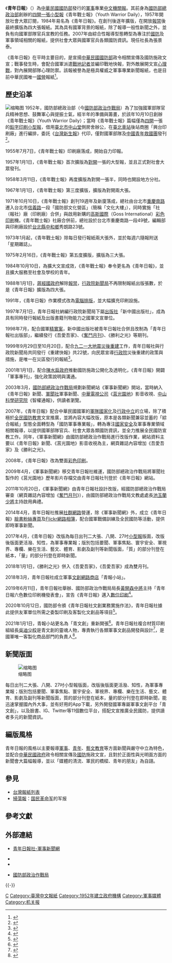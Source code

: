 {{Infobox Newspaper
| name = 青年日報
| type = [[日報|日報]]
| format = 八開報
| owners = [[中華民國|中華民國]][[國防部政治作戰局|國防部政治作戰局]]
| publisher = 青年日報社
| editor =
| chiefeditor =
| assoceditor =
| staff =
| foundation = 1952年10月10日
| ceased publication =
| political = 中立
| language = [[正體中文|正體中文]]
| price = [[新臺幣|新臺幣]]10元
| headquarters ={{ROC}}<br>[[臺北市|臺北市]]中正區信義路一段3號10樓（國防部文化營區）<ref>{{cite web | language =zh-tw  | publisher =政府電子採購網  | title = 青年日報社機關地址 | url =http://web.pcc.gov.tw/tps/tpam/main/tps/tpam/tpam_tender_detail.do?searchMode=common&scope=F&primaryKey=50227247  | author =  | date =  | accessdate = 2010-10-10 }}</ref><br>電話：{{tel|886|02|2322-2722}}
| circulation =   
| ISSN =
| website = https://www.ydn.com.tw 
}}

《'''青年日報'''》（{{lang|en|Youth Daily News}}）為[[中華民國國防部|中華民國國防部]]發行的[[軍事|軍事]]專業[[中文|中文]][[機關報|機關報]]。其前身為[[國防部總政治部|國防部總政治部]]創辦的[[紙張尺寸|四開一張]][[小型報|小型報]]《青年戰士報》（Youth Warrior Daily），1957年開放社會大眾訂閱，1984年易名為《青年日報》。在創刊後逐年擴版，在開放[[報禁|報禁]]後最終擴版為四大張報紙。其為具有國軍背景的報紙，除了報導一般性新聞之外，並負有向國軍部隊官兵宣教的任務。2007年由綜合性報導型態轉型為專注於[[國防|國防]]及軍事領域相關的報紙，提供社會大眾與國軍官兵各類國防資訊。現任社長為張景泰。

《青年日報》在平時主要目的，是宣揚[[中華民國國防部|中華民國國防部]]政令相關宣傳及國防施政文宣；戰事發生時，會配合國軍派遣[[戰地記者|戰地記者]]並編印戰地快報，對外敵展開文宣[[心理戰|心理戰]]，對內展開部隊心理防禦。該報被譽為是極具權威之軍事專業新聞報紙，也是目前中華民國唯一[[國營|國營]]報紙<ref name="同業公會">{{cite web | language = zh-tw | publisher = 台北市報業商業同業公會 | title = 報業會員介紹 | url =http://www.newspaper.org.tw/p5_02.htm  | author =  | date =  | accessdate = 2010-10-10 }}</ref>。

== 歷史沿革 ==
[[File:ROC-MND_Cultural_Barrack_20100908.jpg|缩略图]]
1952年，國防部總政治部（今[[國防部政治作戰局|國防部政治作戰局]]）為了加強國軍部隊官兵精神思想、鼓舞軍心與提振士氣，經半年的準備與籌畫，於該年10月10日創辦《青年戰士報》（Youth Warrior Daily）；當時《青年戰士報》篇幅僅為[[四開|四開]]一張的[[鉛字印刷|鉛字印刷]][[小型報|小型報]]，借用[[臺北市|臺北市]][[中山堂_(臺北市)|中山堂]]側房舍辦公，在[[臺北車站|臺北車站]]後站商圈「興台印刷廠」進行編排，委託《[[台灣新生報|台灣新生報]]》代印，僅對國軍部隊及[[中國青年救國團|中國青年救國團]]發刊<ref>{{Cite web|url=https://www.ydn.com.tw/news/newsInsidePage?chapterID=1475388|author=黃德潔|language=zh-tw|title=【青報70 青報人說青報事】繼往開來70載 締創軍媒新紀元|work=青年日報|date=2022-01-07|accessdate=2022-04-25}}</ref>。

1955年7月7日，《青年戰士報》印刷廠落成，開始自力印報。

1957年1月1日，《青年戰士報》首次擴版為[[對開|對開]]一張的大型報，並且正式對社會大眾發刊。

1958年3月11日，《青年戰士報》再度擴版為對開一張半，同時也開設地方分社。

1967年1月1日，《青年戰士報》第三度擴版，擴版為對開兩大張。

1971年10月10日，《青年戰士報》創刊19週年及新廈落成，總社由台北市[[重慶南路_(台北市)|重慶南路]]遷入台北市[[信義路_(台北市)|信義路]]一段「國防部文化營區」（簡稱「文化大樓」），同時實施「社（報社）廠（印刷廠）合併」與啟用新購的[[高斯國際|高斯國際]]（Goss International）[[彩色印刷|彩色印刷]]機。《青年戰士報》社廠合併前，總社設於台北市重慶南路一段49號，編輯部與印刷廠設於[[台北縣|台北縣]][[中和鄉|中和鄉]]秀朗路23號。

1973年1月起，《青年戰士報》除每日發行報紙兩大張外，並於每週六隨報附送「星期雜誌」。

1975年2月16日，《青年戰士報》第五度擴版，擴版為三大張。

1984年10月10日，為擴大文宣成效，《青年戰士報》奉令更名為《青年日報》，並且擴大服務至社會及學校的青年。

1988年1月1日，[[蔣經國政府|蔣經國政府]]解除[[報禁|報禁]]，[[行政院新聞局|行政院新聞局]]不再限制報紙出版張數，於是《青年日報》擴版為四大張。

1991年，《青年日報》作業模式改為[[電腦排版|電腦排版]]，並大幅擴充印刷設施。

1997年7月1日，青年日報社納編行政院新聞局下屬[[出版社|出版社]]「新中國出版社」，成為具有同時發行報紙及出版書籍刊物能力之國軍文宣單位。

1998年7月，配合國軍[[精實案|精實案]]，新中國出版社被青年日報社合併且改制為「青年日報社出版部」，繼續發行《吾愛吾家》、《[[奮鬥月刊|奮鬥月刊]]》、《勝利之光》等期刊。

1999年9月29日至10月20日，配合[[九二一大地震|九二一大地震]][[災後重建|災後重建]]工作，青年日報社與行政院新聞局共同發行《重建快報》共22號，向民眾宣導[[行政院|行政院]]災後重建的政策與措施，是唯一在災區發行的報紙<ref>{{Cite web|url=https://www.ydn.com.tw/news/newsInsidePage?chapterID=1009250|author=劉程鈞|language=zh-tw|title=【九二一大地震18週年】青報即發《快訊》、《重建快報》發揮安定功效|work=青年日報|date=2017-09-21|accessdate=2022-04-25}}</ref>。

2001年1月1日，配合[[陳水扁政府|陳水扁政府]]推動國防施政公開化及透明化，《青年日報》開闢「軍事專刊」，強化政策說明與溝通。

2003年3月，[[國防部總政治作戰局|國防部總政治作戰局]]規劃新聞網站《軍事新聞網》開站，當時納入《青年日報》新聞、[[軍聞社|軍聞社]]軍事新聞、[[中華電視公司|中華電視公司]]《[[莒光園地|莒光園地]]》影音收視、[[中山科學研究院|中山科學研究院]]《智權通報》，供讀者瀏覽。

2007年，《青年日報》配合中華民國國軍的[[軍隊國家化|軍隊國家化]]及[[行政中立|行政中立]]的立場，除了積極於[[全民國防教育|全民國防教育]]文宣推廣，並將內容大幅改版，原本是各類新聞兼容並蓄的「綜合報紙」型態全面轉型為「國防軍事專業報」，轉為專注[[國家安全|國家安全]]及軍事專業領域相關報導，以提供國軍部隊官兵、社會大眾各類國防資訊，並全力推展全民國防宣教工作。同年，《軍事新聞網》由國防部總政治作戰局進行改版作業，網站資料主要以《青年日報》新聞、《莒光園地》影音收視為主，網頁雜誌內容增加《吾愛吾家》及《勝利之光》。

2008年，《青年日報》改為雙面[[彩色印刷|彩色印刷]]。

2009年4月，《軍事新聞網》移交青年日報社維運，國防部總政治作戰局將軍聞社製作的《莒光園地》歷年影片存檔交由青年日報社刊登於《青年日報》網站。

2011年10月20日，《軍事新聞網》由青年日報社設計改版，經國防部總政治作戰局審查（網頁雜誌內容增加《[[奮鬥月刊|奮鬥月刊]]》），由國防部總政治作戰局文教處處長[[池玉蘭|池玉蘭]][[少將|少將]]主持啟用典禮。

2014年4月，青年日報社推展[[社群網路|社群網路]]營運，除《軍事新聞網》外，成立《青年日報》[[臉書|臉書]][[粉絲專頁|粉絲專頁]]及[[Flickr|Flickr]][[網路相簿|網路相簿]]，配合國軍戰備訓練及全民國防等活動，提供即時軍事新聞。

2017年4月，《青年日報》改版為每日出刊二大張、八開、27吋[[小型報|小型報]]版面，改版後版面更活潑、知性，為軍事專業報；版別包括要聞、軍事焦點、寰宇安全、軍視界、專欄、樂在生活、藝文、體育、影劇及副刊等新聞版面，「質」的部分刊登在紙本，「量」的部分刊登在即時新聞。

2018年1月1日，《勝利之光》併入《吾愛吾家》，《吾愛吾家》成為雙月刊。

2018年3月，青年日報社成立軍事[[文創|文創]][[網路商店|網路商店]]「青報小站」。

2019年6月11日，青年日報社舉辦、國防部政治作戰局局長[[黃開森|黃開森]][[中將|中將]]主持「青年日報六色數位印刷機發表會」，宣告《青年日報》邁入[[數位印刷|數位印刷]]<ref>{{Cite web|url=https://www.ydn.com.tw/news/newsInsidePage?chapterID=1156884|author=吳迪|language=zh-tw|title=【即時軍聞】青報6色數位印刷機發表 軟硬體轉型與時俱進|work=青年日報|date=2019-06-11|accessdate=2022-05-01}}</ref>。

2020年10月12日，國防部令頒《青年日報社文創業務實施作法》，青年日報社據此提供友軍單位所需之委製印刷及客製化文創品等項目<ref>{{Cite web|url=https://www.ydn.com.tw/news/newsInsidePage?chapterID=1495521|author=吳迪|language=zh-tw|title=【青報70 青報人說青報事】軍媒斜槓推文創 全民國防拓新局|work=青年日報|date=2022-04-08|accessdate=2022-05-01}}</ref>。

2021年1月1日，青報小站更名為「青文創」重新開張<ref>{{Cite web|url=https://www.ydn.com.tw/news/newsInsidePage?chapterID=1306587|author=王明達|language=zh-tw|title=青報小站更名 「青文創」上線|work=青年日報|date=2021-01-01|accessdate=2022-04-24}}</ref>。青年日報社複合材質印刷組組長[[吳迪|吳迪]][[少校|少校]]是青文創的靈魂人物，專責執行各類軍事文創品開發與設計<ref>{{Cite web|url=https://gpwd.mnd.gov.tw/Publish.aspx?cnid=6&p=6967|author=國防部政治作戰局文宣心戰處|language=zh-tw|title=民國110年3月第3週「莒光園地」節目重點介紹|work=國防部政戰資訊服務網|date=2021-03-15|accessdate=2022-05-01}}</ref>，是國軍唯一客製化商品部門的負責人<ref>{{Cite web|url=https://www.ydn.com.tw/news/newsInsidePage?chapterID=1345061|author=李恬郁|language=zh-tw|title=【鋼鐵職人】文創迸發活力 闡述國軍精采故事|work=青年日報|date=2021-03-18|accessdate=2022-05-01}}</ref>。

== 新聞版面 ==

[[File:Youth_Daily_News_North_District_Management_Office_bulletin_board_20171111.jpg|缩略图]]


每日出刊二大張、八開、27吋小型報版面，改版後版面更活潑、知性，為軍事專業報；版別包括要聞、軍事焦點、寰宇安全、軍視界、專欄、樂在生活、藝文、體育、影劇及副刊等新聞版面，質的部分刊登在紙本，量的部分刊登在即時新聞，能迅速掌握國內外大事，並有好用的App下載，另外開發國軍專屬軍事文創平台「青文創」，以及臉書、lG、Twitter等11個數位平台，搭配文宣推廣全民國防，提供讀者多元的新聞資訊。

== 編版風格 ==
青年日報的風格以主要報導[[軍事|軍事]]、[[青年|青年]]、[[藝文|藝文]][[教育|教育]]等方面新聞與嚴守中立為特色，並配合[[中華民國政府|中華民國政府]]政令相關宣傳及[[國防|國防]]施政文宣，且對於正面性與光明面方面的新聞會大篇幅報導，並以「媒體的清流、軍民的橋樑、青年的朋友」為自詡。

== 參見 ==
* [[台灣報紙列表|台灣報紙列表]]
* [[掃蕩報|掃蕩報]]：[[国民革命军|国民革命军]]的军报

== 參考文獻 ==
<div class="references-small">
<references></references>
</div>

== 外部連結 ==
* {{zh-tw}}[https://www.ydn.com.tw 青年日報社-軍事新聞網]
* {{zh-tw}}{{facebook|ydnews123|青年日報}}
* {{zh-tw}}{{flickr|/photos/ydnews/ |青年日報}}
* {{zh-tw}}[http://gpwd.mnd.gov.tw/ 國防部政治作戰局]

{{-}}
{{中華民國國防部所屬機關}}
{{ROC Newspaper}}

[[Category:中華民國政戰|C]]
[[Category:臺灣中文報紙|Category:臺灣中文報紙]]
[[Category:1952年建立政府機構|Category:1952年建立政府機構]]
[[Category:軍事媒體|Category:軍事媒體]]
[[Category:机关报|Category:机关报]]